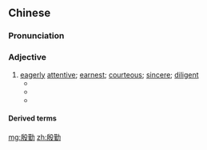 {{also|慇勤|慇懃}}
==Chinese==
{{zh-forms|t2=慇勤|t3=慇懃}}

===Pronunciation===
{{zh-pron
|m=yīnqín
|c=jan1 kan4
|h=pfs=yîn-khiùn
|mn=qz,xm:un-khûn/tp:in-khûn/kh,zz:in-khîn
|cat=a
}}

===Adjective===
{{zh-adj}}

# [[eagerly]] [[attentive]]; [[earnest]]; [[courteous]]; [[sincere]]; [[diligent]]
#* {{zh-x|吾 正 欲 使 ^孔明 知 我 殷勤 之 意。|I would like to make known to [[w:Zhuge Liang|Kongming]] my '''earnest''' intentions.|ref={{c.|1330 - 1400}} {{w2|zh|羅貫中}} ({{w|Luo Guanzhong}}), {{w2|zh|三國演義|《三國演義》}} (''{{w|Romance of the Three Kingdoms}}''), [[s:zh:三國演義/第037回|chapter 37]]}}
#* {{zh-x|殷勤，不可 懶惰；要 心裏 火熱，常常 服事 ^主。|[I]n '''diligence''' not slothful; fervent in spirit; serving the Lord[.] ({{w|Revised Version}})|ref={{w2|zh|新標點和合本}} ([[w:Chinese Union Version|Chinese Union Version with New Punctuation]]), {{lang|zh|羅馬書}} (Romans) 12:11}}
#* {{zh-x|多謝 ^神，感動 ^提多 的 心，叫 他 待 你們 殷勤，像 我 一樣。|But thanks be to God, which putteth the same '''earnest''' care for you into the heart of [[w:Apostle Titus|Titus]]. ({{w|Revised Version}})|ref={{w2|zh|新標點和合本}} ([[w:Chinese Union Version|Chinese Union Version with New Punctuation]]), {{lang|zh|哥林多後書}} 8:16}}

====Derived terms====
{{zh-der|獻殷勤|殷殷勤勤|加二殷勤}}

[[mg:殷勤]]
[[zh:殷勤]]